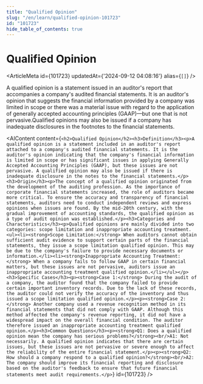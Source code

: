 ```yaml
---
title: "Qualified Opinion"
slug: "/en/learn/qualified-opinion-101723"
id: "101723"
hide_table_of_contents: true
---
```



# Qualified Opinion

<ArticleMeta id={101723} updatedAt={'2024-09-12 04:08:16'} alias={`[]`} />
<div className='border-solid border-b border-t-0 my-4 border-[var(--ifm-color-gray-300)]' />

A qualified opinion is a statement issued in an auditor's report that accompanies a company's audited financial statements. It is an auditor's opinion that suggests the financial information provided by a company was limited in scope or there was a material issue with regard to the application of generally accepted accounting principles (GAAP)—but one that is not pervasive.Qualified opinions may also be issued if a company has inadequate disclosures in the footnotes to the financial statements.

<AIContent content={`<h2>Qualified Opinion</h2><h3>Definition</h3><p>A qualified opinion is a statement included in an auditor's report attached to a company's audited financial statements. It is the auditor's opinion indicating that the company's financial information is limited in scope or has significant issues in applying Generally Accepted Accounting Principles (GAAP), but these issues are not pervasive. A qualified opinion may also be issued if there is inadequate disclosure in the notes to the financial statements.</p><h3>Origin</h3><p>The concept of a qualified opinion originated from the development of the auditing profession. As the importance of corporate financial statements increased, the role of auditors became more critical. To ensure the accuracy and transparency of financial statements, auditors need to conduct independent reviews and express opinions when issues are found. By the mid-20th century, with the gradual improvement of accounting standards, the qualified opinion as a type of audit opinion was established.</p><h3>Categories and Characteristics</h3><p>Qualified opinions are mainly divided into two categories: scope limitation and inappropriate accounting treatment.<ul><li><strong>Scope Limitation:</strong> When auditors cannot obtain sufficient audit evidence to support certain parts of the financial statements, they issue a scope limitation qualified opinion. This may be due to the company's failure to provide necessary documents or information.</li><li><strong>Inappropriate Accounting Treatment:</strong> When a company fails to follow GAAP in certain financial matters, but these issues are not pervasive, auditors issue an inappropriate accounting treatment qualified opinion.</li></ul></p><h3>Specific Cases</h3><p><strong>Case 1:</strong> During the audit of a company, the auditor found that the company failed to provide certain important inventory records. Due to the lack of these records, the auditor could not verify the accuracy of the inventory and thus issued a scope limitation qualified opinion.</p><p><strong>Case 2:</strong> Another company used a revenue recognition method in its financial statements that did not comply with GAAP. Although this method affected the company's revenue reporting, it did not have a widespread impact on the overall financial condition. The auditor therefore issued an inappropriate accounting treatment qualified opinion.</p><h3>Common Questions</h3><p><strong>Q1: Does a qualified opinion mean the company has serious problems?</strong><br/>A1: Not necessarily. A qualified opinion indicates that there are certain issues, but these issues are not pervasive or severe enough to affect the reliability of the entire financial statement.</p><p><strong>Q2: How should a company respond to a qualified opinion?</strong><br/>A2: The company should improve its financial reporting and disclosure based on the auditor's feedback to ensure that future financial statements meet audit requirements.</p>`} id={101723} />
